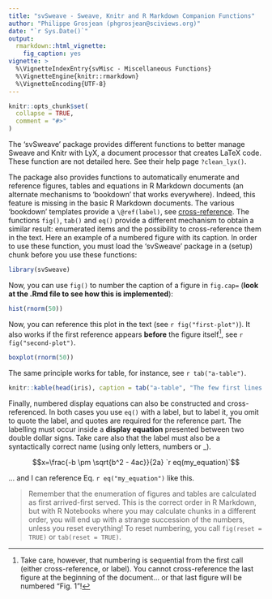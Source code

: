 ```yaml
---
title: "svSweave - Sweave, Knitr and R Markdown Companion Functions"
author: "Philippe Grosjean (phgrosjean@sciviews.org)"
date: "`r Sys.Date()`"
output:
  rmarkdown::html_vignette:
    fig_caption: yes
vignette: >
  %\VignetteIndexEntry{svMisc - Miscellaneous Functions}
  %\VignetteEngine{knitr::rmarkdown}
  %\VignetteEncoding{UTF-8}
---
```


```r
knitr::opts_chunk$set(
  collapse = TRUE,
  comment = "#>"
)
```

The 'svSweave' package provides different functions to better manage Sweave and Knitr with LyX, a document processor that creates LaTeX code. These function are not detailed here. See their help page `?clean_lyx()`.

The package also provides functions to automatically enumerate and reference figures, tables and equations in R Markdown documents (an alternate mechanisms to 'bookdown' that works everywhere). Indeed, this feature is missing in the basic R Markdown documents. The various 'bookdown' templates provide a `\@ref(label)`, see [cross-reference](https://bookdown.org/yihui/bookdown/cross-references.html). The functions `fig()`, `tab()` and `eq()` provide a different mechanism to obtain a similar result: enumerated items and the possibility to cross-reference them in the text. Here an example of a numbered figure with its caption. In order to use these function, you must load the 'svSweave' package in a (setup) chunk before you use these functions:

```r
library(svSweave)
```

Now, you can use `fig()` to number the caption of a figure in `fig.cap=` (**look at the .Rmd file to see how this is implemented**):

```r
hist(rnorm(50))
```

Now, you can reference this plot in the text (see `r fig("first-plot")`). It also works if the first reference appears **before** the figure itself^[Take care, however, that numbering is sequential from the first call (either cross-reference, or label). You cannot cross-reference the last figure at the beginning of the document... or that last figure will be numbered "Fig. 1"!], see `r fig("second-plot")`.

```r
boxplot(rnorm(50))
```

The same principle works for table, for instance, see `r tab("a-table")`.

```r
knitr::kable(head(iris), caption = tab("a-table", "The few first lines of the `iris` dataset."))
```

Finally, numbered display equations can also be constructed and cross-referenced. In both cases you use `eq()` with a label, but to label it, you omit to quote the label, and quotes are required for the reference part. The labelling must occur inside a **display equation** presented between two double dollar signs. Take care also that the label must also be a syntactically correct name (using only letters, numbers or _).

$$x=\frac{-b \pm \sqrt{b^2 - 4ac}}{2a} `r eq(my_equation)`$$

... and I can reference Eq.\ `r eq("my_equation")` like this.

> Remember that the enumeration of figures and tables are calculated as first arrived-first served. This is the correct order in R Markdown, but with R Notebooks where you may calculate chunks in a different order, you will end up with a strange succession of the numbers, unless you reset everything! To reset numbering, you call `fig(reset = TRUE)` or `tab(reset = TRUE)`.
